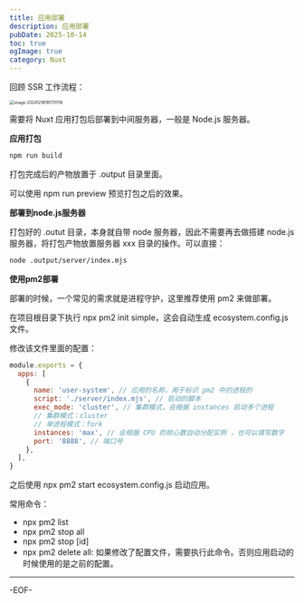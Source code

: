 ```yaml
---
title: 应用部署
description: 应用部署
pubDate: 2025-10-14
toc: true
ogImage: true
category: Nuxt
---
```


回顾 SSR 工作流程：

<img
  src="https://xiejie-typora.oss-cn-chengdu.aliyuncs.com/2024-12-18-111731.png"
  alt="image-20241218191731118"
  style="zoom:50%;"
/>

需要将 Nuxt 应用打包后部署到中间服务器，一般是 Node.js 服务器。

**应用打包**

```bash
npm run build
```

打包完成后的产物放置于 .output 目录里面。

可以使用 npm run preview 预览打包之后的效果。

**部署到node.js服务器**

打包好的 .outut 目录，本身就自带 node 服务器，因此不需要再去做搭建 node.js 服务器，将打包产物放置服务器 xxx 目录的操作。可以直接：

```bash
node .output/server/index.mjs
```

**使用pm2部署**

部署的时候，一个常见的需求就是进程守护，这里推荐使用 pm2 来做部署。

在项目根目录下执行 npx pm2 init simple，这会自动生成 ecosystem.config.js 文件。

修改该文件里面的配置：

```js
module.exports = {
  apps: [
    {
      name: 'user-system', // 应用的名称，用于标识 pm2 中的进程的
      script: './server/index.mjs', // 启动的脚本
      exec_mode: 'cluster', // 集群模式，会根据 instances 启动多个进程
      // 集群模式：cluster
      // 单进程模式：fork
      instances: 'max', // 会根据 CPU 的核心数自动分配实例 ，也可以填写数字
      port: '8888', // 端口号
    },
  ],
}
```

之后使用 npx pm2 start ecosystem.config.js 启动应用。

常用命令：

- npx pm2 list
- npx pm2 stop all
- npx pm2 stop [id]
- npx pm2 delete all: 如果修改了配置文件，需要执行此命令。否则应用启动的时候使用的是之前的配置。

---

-EOF-
